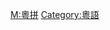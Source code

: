 {{Userbox
  |id={{serif|粵拼}}
  |id-c=#a762f3
  |id-s=15
  |info={{serif|該用戶使用}}{{sans-serif|'''[[香港語言學學會粵語拼音方案|粵拼]]'''}}{{serif|對[[中文維基百科]]作出[[:Category:粵拼使用者|貢獻]]。}}
  |info-s=10
  |info-c=#bc99ee;background-image: -webkit-gradient(linear,left bottom,left top,color-stop(0.2, rgb(130,205,255)),color-stop(0.9, rgb(158,229,255)));background-image: -moz-linear-gradient(center bottom,rgb(130,205,255) 20%,rgb(158,229,255) 90%);
  |border-c=#624ce7;border-radius:2px;-webkit-box-shadow:0px 2px 10px #AAA;moz-box-shadow:0px 2px 10px #AAA;box-shadow:0px 2px 10px #AAA
  |usercategory=粵拼使用者 
  |nocat={{{nocat|}}}
}}<noinclude>
{{Documentation}}
{{DEFAULTSORT:jyutping}}
[[Category:軟件用戶框模板|M:粵拼]]
[[Category:粵語]]
</noinclude>